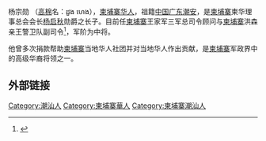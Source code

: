 {{Infobox Officeholder
|honorific-prefix   = [[阁下|阁下]]  
|name               = 杨宗勋
|honorific-suffix   = 
|image              =
|caption            = 
|order             = 
|office             =
|term_start         =  
|term_end           = 
|president          = 
|predecessor        = 
|successor          = 
|order2             = 
|primeminister2     = 
|term_start2        = 
|term_end2          = 
|predecessor2       =
|successor2         = 
|order5             = 
|term_start5        = 
|term_end5          = 
|primeminister5     = 
|birth_date         =  
|birth_place        =
|death_date         =
|death_place        = 
|party              = [[柬埔寨人民党|柬埔寨人民党]] 
|otherparty =
|spouse             = 
|parents = [[楊啟秋|楊啟秋]]（父親）
|children           = 
|religion           =[[道教|道教]]
|profession         =军人、商人
<!--Military service-->
|nickname =  
|allegiance         = {{flag|Cambodia}} 
|serviceyears       =     
|branch             = [[File:Coat_of_arms_of_Cambodia_(1935–1970).svg|23px]]  [[柬埔寨军事|柬埔寨王家军]] 
[[洪森警卫队|洪森警卫队]]

|rank               = [[军衔|中将/副司令]] [[File:3_Gold_Stars.svg|35px]] [[中将|中将]] 
|unit               = 
|commands           =
|battles            =  
|awards             =  
}}
杨宗勋 （[[高棉文|高棉]]名：ដួង ហេង），[[柬埔寨华人|柬埔寨华人]]，祖籍[[中国|中国]][[广东|广东]][[潮安区|潮安]]，是[[柬埔寨|柬埔寨]]柬华理事总会会长[[杨启秋|杨启秋]]勋爵之长子。目前任[[柬埔寨|柬埔寨]]王家军三军总司令顾问与[[柬埔寨|柬埔寨]]洪森亲王警卫队副司令<ref>{{cite web |title=杨宗勋 |url=http://cambodia100.com/百科/杨宗勋/ |website=柬埔寨大百科 |access-date=2021-12-29 |archive-date=2020-01-23 |archive-url=https://web.archive.org/web/20200123143800/http://cambodia100.com/%E7%99%BE%E7%A7%91/%E6%9D%A8%E5%AE%97%E5%8B%8B/ |dead-url=yes }}</ref>，军阶为中将。

他曾多次捐款帮助[[柬埔寨|柬埔寨]]当地华人社团并对当地华人作出贡献，是[[柬埔寨|柬埔寨]]军政界中的高级华裔将领之一。

== 外部链接 ==
[[Category:潮汕人|Category:潮汕人]]
[[Category:柬埔寨華人|Category:柬埔寨華人]]
[[Category:柬埔寨潮汕人|Category:柬埔寨潮汕人]]
<references />